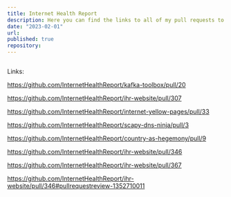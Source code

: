```yaml
---
title: Internet Health Report
description: Here you can find the links to all of my pull requests to this organization 
date: "2023-02-01"
url:
published: true
repository:
---
```


[![]()]()

Links: 

https://github.com/InternetHealthReport/kafka-toolbox/pull/20

https://github.com/InternetHealthReport/ihr-website/pull/307

https://github.com/InternetHealthReport/internet-yellow-pages/pull/33

https://github.com/InternetHealthReport/scapy-dns-ninja/pull/3

https://github.com/InternetHealthReport/country-as-hegemony/pull/9

https://github.com/InternetHealthReport/ihr-website/pull/346

https://github.com/InternetHealthReport/ihr-website/pull/367

https://github.com/InternetHealthReport/ihr-website/pull/346#pullrequestreview-1352710011

